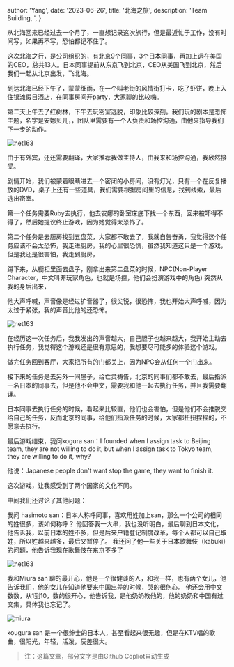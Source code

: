 
  author: 'Yang',
  date: '2023-06-26',
  title: '北海之旅',
  description:
    'Team Building, ',
}



从北海回来已经过去一个月了，一直想记录这次旅行，但是最近忙于工作，没有时间写，如果再不写，恐怕都记不住了。

这次北海之行，是公司组织的，有北京9个同事，3个日本同事，再加上远在美国的CEO，总共13人。日本同事提前从东京飞到北京，CEO从美国飞到北京，然后我们一起从北京出发，飞北海。

到达北海已经下午了，蒙蒙细雨，在一个叫老街的风情街打卡，吃了虾饼，晚上入住银滩假日酒店，在同事房间开party，大家聊的比较嗨。

第二天上午去了红树林，下午去玩密室逃脱，印象比较深刻。我们玩的剧本是恐怖主题，名字是安娜贝儿，，团队里需要有一个人负责和场控沟通，由他来指导我们下一步的动作。

![net163](/images/life/escape_compressed.jpeg)


由于有外宾，还还需要翻译，大家推荐我做主持人，由我来和场控沟通，我欣然接受。

剧情开始，我们被蒙着眼睛进去一个密闭的小房间，没有灯光，只有一个在反复播放的DVD，桌子上还有一些道具，我们需要根据房间里的信息，找到线索，最后逃出密室。

第一个任务需要Ruby去执行，他去安娜的卧室床底下找一个东西，回来被吓得不得了，然后她提议终止游戏，因为她觉得太恐怖了。

第二个任务是去厨房找到五盘菜，大家都不敢去了，我就自告奋勇，我觉得这个任务应该不会太恐怖，我走进厨房，我的心里很恐慌，虽然我知道这只是一个游戏，但是我还是很害怕，我走到厨房，

蹲下来，从橱柜里面去盘子，刚拿出来第二盘菜的时候，NPC(Non-Player Character，中文叫非玩家角色，也就是场控，他们会扮演游戏中的角色) 突然从我的身后出来，

他大声呼喊，声音像是经过扩音器了，很尖锐，很恐怖，我也开始大声呼喊，因为太过于紧张，我的声音比他的还恐怖。

![net163](/images/life/kitchen.jpg)

在经历这一次任务后，我我发出的声音越大，自己胆子也越来越大，我开始主动去执行任务，我觉得这个游戏还是很有意思的，我想要尽可能多的体验这个游戏。

做完任务回到客厅，大家把所有的门都关上，因为NPC会从任何一个门出来。

接下来的任务是去另外一间屋子，给亡灵祷告，北京的同事们都不敢去，最后指派一名日本的同事去，但是他不会中文，需要我和他一起去执行任务，并且我需要翻译。

日本同事去执行任务的时候，看起来比较直，他们也会害怕，但是他们不会推脱交给自己的任务，反而北京的同事，给他们指派任务的时候，大家都扭扭捏捏的，不愿意去执行。

最后游戏结束，我问kogura san：I founded when I assign task to Beijing team, they are not willing to do it, but when I assign task to Tokyo team, they are willing to do it, why?

他说：Japanese people don't want stop the game, they want to finish it.

这次游戏，让我感受到了两个国家的文化不同。


中间我们还讨论了其他问题：

我问 hasimoto san：日本人称呼同事，喜欢用姓加上san，那么一个公司的相同的姓很多，该如何称呼？
他回答我一大串，我也没听明白，最后聊到日本文化，他告诉我，以前日本的姓不多，但是后来户籍登记制度改革，每个人都可以自己取姓，所以姓越来越多，最后又暂停了。
我还问了他一些关于日本歌舞伎（kabuki）的问题，他告诉我现在歌舞伎在东京不多了

![net163](/images/life/hasimoto.jpeg)

我和Miura san 聊的最开心，他是一个很健谈的人，和我一样，也有两个女儿，他告诉我们，他的女儿在知道他要来中国出差的时候，哭的很伤心。
他还会用中文数数，从1到10，数的很开心，他告诉我，是他奶奶教他的，他的奶奶和中国有过交集，具体我也忘记了。

![miura](/images/life/miura.jpg)

kougura san 是一个很绅士的日本人，甚至看起来很无趣，但是在KTV唱的歌曲，很阳光，年轻，活泼，反差很大。

> 注：这篇文章，部分文字是由Github Copliot自动生成

